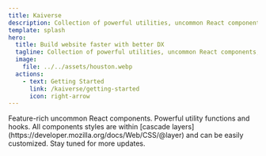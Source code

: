 ```yaml
---
title: Kaiverse
description: Collection of powerful utilities, uncommon React components, and hooks.<br/>Typescript fully supported.
template: splash
hero:
  title: Build website faster with better DX
  tagline: Collection of powerful utilities, uncommon React components, and hooks.
  image:
    file: ../../assets/houston.webp
  actions:
    - text: Getting Started
      link: /kaiverse/getting-started
      icon: right-arrow
---
```



<CardGrid stagger>
  <Card title="Components" icon="seti:react">
    Feature-rich uncommon React components.
  </Card>
  <Card title="Hooks & Utilities" icon="seti:html">
    Powerful utility functions and hooks.
  </Card>
  <Card title="Styling" icon="seti:css">
    All components styles are within [cascade
    layers](https://developer.mozilla.org/docs/Web/CSS/@layer) and can be easily customized.
  </Card>
  <Card title="And more is incoming!" icon="puzzle">
    Stay tuned for more updates.
  </Card>
</CardGrid>

<Demo path="terminal/usage" client:load />
